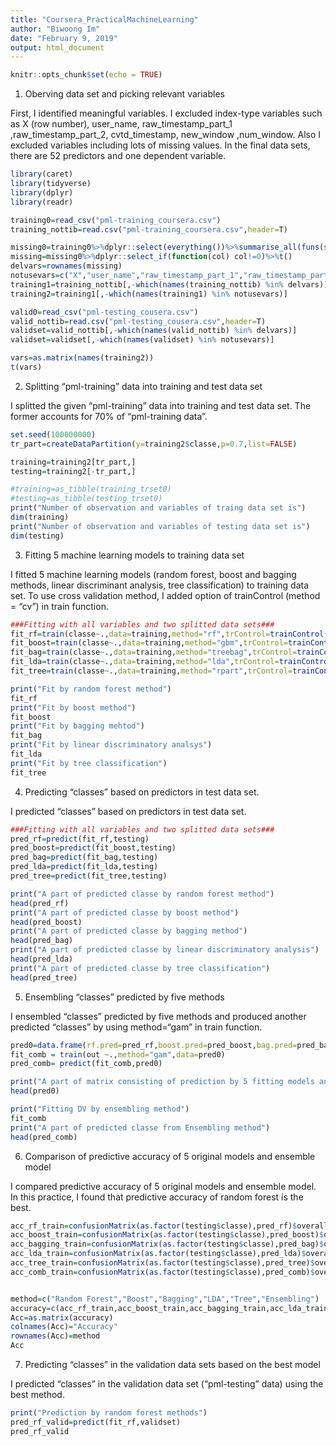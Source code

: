 ```yaml
---
title: "Coursera_PracticalMachineLearning"
author: "Biwoong Im"
date: "February 9, 2019"
output: html_document
---
```


```r
knitr::opts_chunk$set(echo = TRUE)
```



1. Oberving data set and picking relevant variables <br />
  
First, I identified meaningful variables. I excluded index-type variables such as X (row number), user_name, raw_timestamp_part_1 ,raw_timestamp_part_2, cvtd_timestamp, new_window ,num_window. Also I excluded variables including lots of missing values. In the final data sets, there are 52 predictors and one dependent variable.  

```r
library(caret)
library(tidyverse)
library(dplyr)
library(readr)

training0=read_csv("pml-training_coursera.csv")
training_nottib=read.csv("pml-training_coursera.csv",header=T)

missing0=training0%>%dplyr::select(everything())%>%summarise_all(funs(sum(is.na(.))))
missing=missing0%>%dplyr::select_if(function(col) col!=0)%>%t()
delvars=rownames(missing)
notusevars=c("X","user_name","raw_timestamp_part_1","raw_timestamp_part_2","cvtd_timestamp","new_window","num_window")
training1=training_nottib[,-which(names(training_nottib) %in% delvars)]
training2=training1[,-which(names(training1) %in% notusevars)]

valid0=read_csv("pml-testing_cousera.csv")
valid_nottib=read.csv("pml-testing_cousera.csv",header=T)
validset=valid_nottib[,-which(names(valid_nottib) %in% delvars)]
validset=validset[,-which(names(validset) %in% notusevars)]
```


```r
vars=as.matrix(names(training2))
t(vars)
```

2. Splitting "pml-training" data into training and test data set <br />
   
I splitted the given "pml-training" data into training and test data set. The former accounts for 70% of 
"pml-training data".  


```r
set.seed(100000000)
tr_part=createDataPartition(y=training2$classe,p=0.7,list=FALSE)

training=training2[tr_part,]
testing=training2[-tr_part,]

#training=as_tibble(training_trset0)
#testing=as_tibble(testing_trset0)
print("Number of observation and variables of traing data set is")
dim(training)
print("Number of observation and variables of testing data set is")
dim(testing)
```



3. Fitting 5 machine learning models to training data set <br /> 

I fitted 5 machine learning models (random forest, boost and bagging methods, linear discriminant analysis, tree classification) to training data set. To use cross validation method, I added option of trainControl (method = "cv") in train function. 



```r
###Fitting with all variables and two splitted data sets###
fit_rf=train(classe~.,data=training,method="rf",trControl=trainControl(method = "cv"))
fit_boost=train(classe~.,data=training,method="gbm",trControl=trainControl(method = "cv"))
fit_bag=train(classe~.,data=training,method="treebag",trControl=trainControl(method = "cv"))
fit_lda=train(classe~.,data=training,method="lda",trControl=trainControl(method = "cv"))
fit_tree=train(classe~.,data=training,method="rpart",trControl=trainControl(method = "cv"))
```

```r
print("Fit by random forest method")
fit_rf
print("Fit by boost method")
fit_boost
print("Fit by bagging mehtod")
fit_bag
print("Fit by linear discriminatory analsys")
fit_lda
print("Fit by tree classification")
fit_tree
```

4. Predicting "classes" based on predictors in test data set. <br />

I predicted "classes" based on predictors in test data set.  

```r


###Fitting with all variables and two splitted data sets###
pred_rf=predict(fit_rf,testing)
pred_boost=predict(fit_boost,testing)
pred_bag=predict(fit_bag,testing)
pred_lda=predict(fit_lda,testing)
pred_tree=predict(fit_tree,testing)

print("A part of predicted classe by random forest method")
head(pred_rf)
print("A part of predicted classe by boost method")
head(pred_boost)
print("A part of predicted classe by bagging method")
head(pred_bag)
print("A part of predicted classe by linear discriminatory analysis")
head(pred_lda)
print("A part of predicted classe by tree classification")
head(pred_tree)
```

5. Ensembling "classes" predicted by five methods <br />

I ensembled "classes" predicted by five methods and produced another predicted "classes" by using method="gam" in train function. 

```r

pred0=data.frame(rf.pred=pred_rf,boost.pred=pred_boost,bag.pred=pred_bag,lda.pred=pred_lda,tree.pred=pred_tree,out=testing$classe)
fit_comb = train(out ~.,method="gam",data=pred0)
pred_comb= predict(fit_comb,pred0)

print("A part of matrix consisting of prediction by 5 fitting models and actual dependent variable")
head(pred0)

print("Fitting DV by ensembling method")
fit_comb
print("A part of predicted classe from Ensembling method")
head(pred_comb)


```
6. Comparison of predictive accuracy of 5 original models and ensemble model <br />

I compared predictive accuracy of 5 original models and ensemble model. In this practice, I found that predictive accuracy of random forest is the best. 

```r

acc_rf_train=confusionMatrix(as.factor(testing$classe),pred_rf)$overall['Accuracy']       #####Best predictive model
acc_boost_train=confusionMatrix(as.factor(testing$classe),pred_boost)$overall['Accuracy']
acc_bagging_train=confusionMatrix(as.factor(testing$classe),pred_bag)$overall['Accuracy']
acc_lda_train=confusionMatrix(as.factor(testing$classe),pred_lda)$overall['Accuracy']
acc_tree_train=confusionMatrix(as.factor(testing$classe),pred_tree)$overall['Accuracy']
acc_comb_train=confusionMatrix(as.factor(testing$classe),pred_comb)$overall['Accuracy']


method=c("Random Forest","Boost","Bagging","LDA","Tree","Ensembling")
accuracy=c(acc_rf_train,acc_boost_train,acc_bagging_train,acc_lda_train,acc_tree_train,acc_comb_train)
Acc=as.matrix(accuracy)
colnames(Acc)="Accuracy"
rownames(Acc)=method
Acc
```


7. Predicting "classes" in the validation data sets based on the best model <br />

I predicted "classes" in the validation data set ("pml-testing" data) using the best method. 

```r
print("Prediction by random forest methods")
pred_rf_valid=predict(fit_rf,validset)
pred_rf_valid
```


